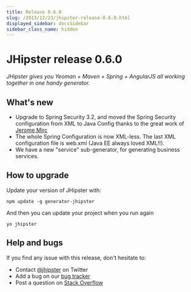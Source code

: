 ```yaml
---
title: Release 0.6.0
slug: /2013/12/23/jhipster-release-0.6.0.html
displayed_sidebar: docsSidebar
sidebar_class_name: hidden
---
```


JHipster release 0.6.0
==================

*JHipster gives you Yeoman + Maven + Spring + AngularJS all working together in one handy generator.*

What's new
----------

- Upgrade to Spring Security 3.2, and moved the Spring Security configuration from XML to Java Config thanks to the great work of [Jerome Mirc](https://twitter.com/JeromeMirc)
- The whole Spring Configuration is now XML-less. The last XML configuration file is web.xml (Java EE always loved XML!!).
- We have a new "service" sub-generator, for generating business services.

How to upgrade
------------

Update your version of JHipster with:

```
npm update -g generator-jhipster
```

And then you can update your project when you run again

```
yo jhipster
```

Help and bugs
--------------

If you find any issue with this release, don't hesitate to:

- Contact [@jhipster](https://twitter.com/jhipster) on Twitter
- Add a bug on our [bug tracker](https://github.com/jhipster/generator-jhipster/issues?state=open)
- Post a question on [Stack Overflow](http://stackoverflow.com/tags/jhipster/info)
